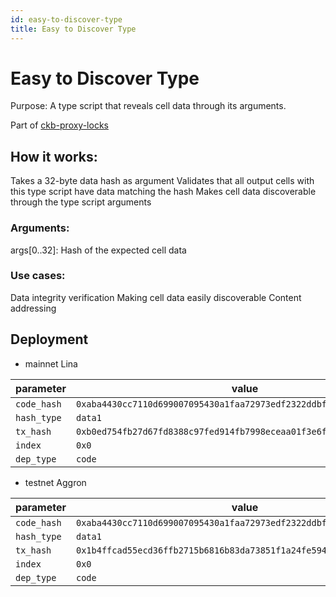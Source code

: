 ```yaml
---
id: easy-to-discover-type
title: Easy to Discover Type
---
```


# Easy to Discover Type

Purpose: A type script that reveals cell data through its arguments.

Part of [ckb-proxy-locks](https://github.com/ckb-devrel/ckb-proxy-locks)

## How it works:

Takes a 32-byte data hash as argument
Validates that all output cells with this type script have data matching the hash
Makes cell data discoverable through the type script arguments

### Arguments:

args[0..32]: Hash of the expected cell data

### Use cases:

Data integrity verification
Making cell data easily discoverable
Content addressing

## Deployment

- mainnet Lina

| parameter   | value                                                                |
| ----------- | -------------------------------------------------------------------- |
| `code_hash` | `0xaba4430cc7110d699007095430a1faa72973edf2322ddbfd4d1d219cacf237af` |
| `hash_type` | `data1`                                                              |
| `tx_hash`   | `0xb0ed754fb27d67fd8388c97fed914fb7998eceaa01f3e6f967e498de1ba0ac9b` |
| `index`     | `0x0`                                                                |
| `dep_type`  | `code`                                                               |

- testnet Aggron

| parameter   | value                                                                |
| ----------- | -------------------------------------------------------------------- |
| `code_hash` | `0xaba4430cc7110d699007095430a1faa72973edf2322ddbfd4d1d219cacf237af` |
| `hash_type` | `data1`                                                              |
| `tx_hash`   | `0x1b4ffcad55ecd36ffb2715b6816b83da73851f1a24fe594f263c4f34dad90792` |
| `index`     | `0x0`                                                                |
| `dep_type`  | `code`                                                               |
